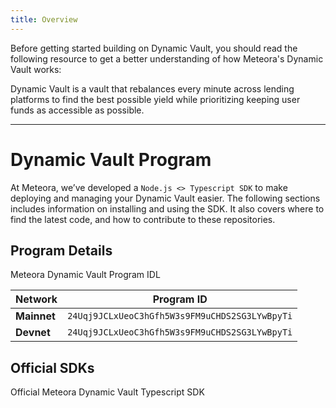 ```yaml
---
title: Overview
---
```


Before getting started building on Dynamic Vault, you should read the following resource to get a better understanding of how Meteora's Dynamic Vault works:

<CardGroup cols={1}>
  <Card title="What's Dynamic Vault?" icon="question" iconType="solid" href="/overview/other-products/dynamic-vault/what-is-dynamic-vault">
    Dynamic Vault is a vault that rebalances every minute across lending platforms to find the best possible yield while prioritizing keeping user funds as accessible as possible.
  </Card>
</CardGroup>

---

# Dynamic Vault Program

At Meteora, we’ve developed a `Node.js <> Typescript SDK` to make deploying and managing your Dynamic Vault easier. The following sections includes information on installing and using the SDK. It also covers where to find the latest code, and how to contribute to these repositories.

## Program Details

<CardGroup cols={1}>
  <Card title="Dynamic Vault IDL" icon="code" iconType="solid" href="https://github.com/MeteoraAg/vault-sdk/blob/main/ts-client/src/vault/idl.ts">
    Meteora Dynamic Vault Program IDL
  </Card>
</CardGroup>

<div className="overflow-x-auto">
  <table className="w-full border-collapse">
    <thead>
      <tr className="border-b border-gray-300 dark:border-gray-600">
        <th className="text-left py-3 px-4 font-semibold text-gray-900 dark:text-gray-100">Network</th>
        <th className="text-left py-3 px-4 font-semibold text-gray-900 dark:text-gray-100">Program ID</th>
      </tr>
    </thead>
    <tbody>
      <tr className="border-b border-gray-200 dark:border-gray-700 hover:bg-gray-50 dark:hover:bg-gray-800">
        <td className="py-3 px-4"><strong className="text-gray-900 dark:text-gray-100">Mainnet</strong></td>
        <td className="py-3 px-4"><code className="bg-gray-100 dark:bg-gray-800 px-2 py-1 rounded text-sm font-mono">24Uqj9JCLxUeoC3hGfh5W3s9FM9uCHDS2SG3LYwBpyTi</code></td>
      </tr>
      <tr className="border-b border-gray-200 dark:border-gray-700 hover:bg-gray-50 dark:hover:bg-gray-800">
        <td className="py-3 px-4"><strong className="text-gray-900 dark:text-gray-100">Devnet</strong></td>
        <td className="py-3 px-4"><code className="bg-gray-100 dark:bg-gray-800 px-2 py-1 rounded text-sm font-mono">24Uqj9JCLxUeoC3hGfh5W3s9FM9uCHDS2SG3LYwBpyTi</code></td>
      </tr>
    </tbody>
  </table>
</div>

## Official SDKs

<CardGroup cols={2}>
  <Card title="Typescript SDK" icon="node-js" iconType="solid" href="/developer-guide/guides/dynamic-vault/typescript-sdk/getting-started">
    Official Meteora Dynamic Vault Typescript SDK
  </Card>
</CardGroup>